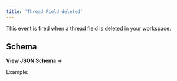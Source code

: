 ```yaml
---
title: 'Thread Field deleted'
---
```


This event is fired when a thread field is deleted in your workspace.

## Schema

[**View JSON Schema →**](https://core-api.uk.plain.com/webhooks/schema/latest.json)

Example:

<Snippet file="webhooks/thread-field-deleted.mdx" />
